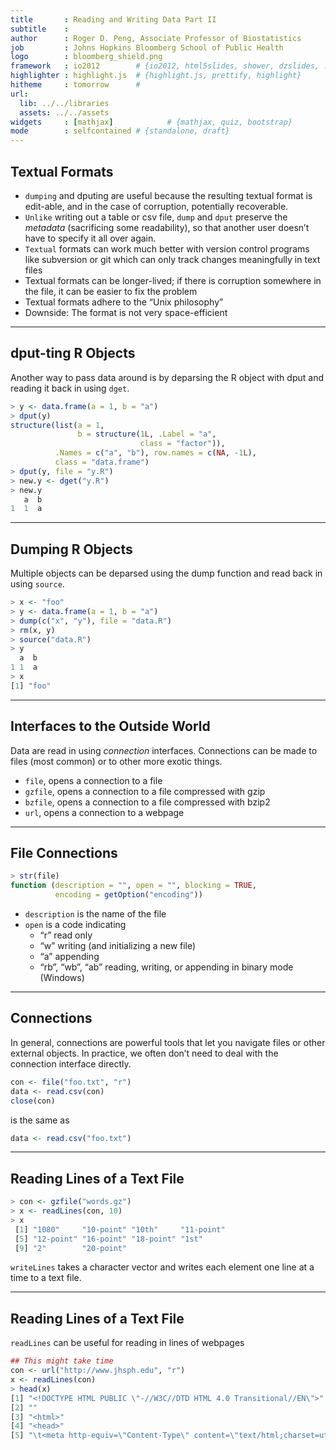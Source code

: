 ---
title       : Reading and Writing Data Part II
subtitle    : 
author      : Roger D. Peng, Associate Professor of Biostatistics
job         : Johns Hopkins Bloomberg School of Public Health
logo        : bloomberg_shield.png
framework   : io2012        # {io2012, html5slides, shower, dzslides, ...}
highlighter : highlight.js  # {highlight.js, prettify, highlight}
hitheme     : tomorrow      # 
url:
  lib: ../../libraries
  assets: ../../assets
widgets     : [mathjax]            # {mathjax, quiz, bootstrap}
mode        : selfcontained # {standalone, draft}
---

## Textual Formats

- `dumping` and dputing are useful because the resulting textual format is edit-able, and in the case of corruption, potentially recoverable.
- `Unlike` writing out a table or csv file, `dump` and `dput` preserve the _metadata_ (sacrificing some readability), so that another user doesn’t have to specify it all over again.
- `Textual` formats can work much better with version control programs like subversion or git which can only track changes meaningfully in text files
- Textual formats can be longer-lived; if there is corruption somewhere in the file, it can be easier to fix the problem
- Textual formats adhere to the “Unix philosophy” 
- Downside: The format is not very space-efficient

---

## dput-ting R Objects

Another way to pass data around is by deparsing the R object with dput and reading it back in using `dget`.

```r
> y <- data.frame(a = 1, b = "a")
> dput(y)
structure(list(a = 1,
               b = structure(1L, .Label = "a",
                             class = "factor")),
          .Names = c("a", "b"), row.names = c(NA, -1L),
          class = "data.frame")
> dput(y, file = "y.R")
> new.y <- dget("y.R")
> new.y
   a  b 
1  1  a
```

---

## Dumping R Objects

Multiple objects can be deparsed using the dump function and read back in using `source`.

```r
> x <- "foo"
> y <- data.frame(a = 1, b = "a")
> dump(c("x", "y"), file = "data.R") 
> rm(x, y)
> source("data.R")
> y
  a  b 
1 1  a
> x
[1] "foo"
```

---

## Interfaces to the Outside World

Data are read in using _connection_ interfaces. Connections can be made to files (most common) or to other more exotic things.

- `file`, opens a connection to a file
- `gzfile`, opens a connection to a file compressed with gzip
- `bzfile`, opens a connection to a file compressed with bzip2 
- `url`, opens a connection to a webpage

---

## File Connections

```r
> str(file)
function (description = "", open = "", blocking = TRUE,
          encoding = getOption("encoding"))
```

- `description` is the name of the file 
- `open` is a code indicating
  - “r” read only
  - “w” writing (and initializing a new file)
  - “a” appending
  - “rb”, “wb”, “ab” reading, writing, or appending in binary mode (Windows)

---

## Connections

In general, connections are powerful tools that let you navigate files or other external objects. In practice, we often don’t need to deal with the connection interface directly.

```r
con <- file("foo.txt", "r")
data <- read.csv(con)
close(con)
```

is the same as

```r
data <- read.csv("foo.txt")
```

---

## Reading Lines of a Text File

```r
> con <- gzfile("words.gz") 
> x <- readLines(con, 10) 
> x
 [1] "1080"     "10-point" "10th"     "11-point"
 [5] "12-point" "16-point" "18-point" "1st"
 [9] "2"        "20-point"
```

`writeLines` takes a character vector and writes each element one line at a time to a text file.

---

## Reading Lines of a Text File

`readLines` can be useful for reading in lines of webpages

```r
## This might take time
con <- url("http://www.jhsph.edu", "r")
x <- readLines(con)
> head(x)
[1] "<!DOCTYPE HTML PUBLIC \"-//W3C//DTD HTML 4.0 Transitional//EN\">"
[2] ""
[3] "<html>"
[4] "<head>"
[5] "\t<meta http-equiv=\"Content-Type\" content=\"text/html;charset=utf-8
```
